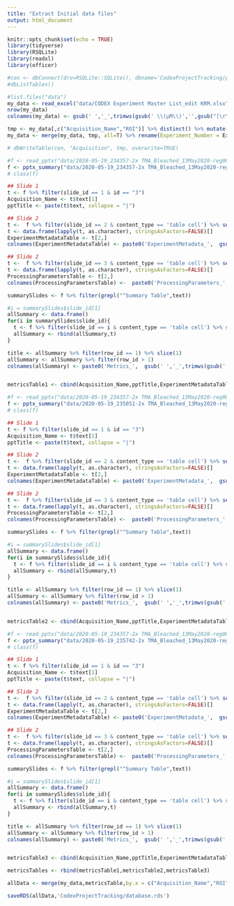 ```yaml
---
title: "Extract Initial data files"
output: html_document
---
```


```r
knitr::opts_chunk$set(echo = TRUE)
library(tidyverse)
library(RSQLite)
library(readxl)
library(officer)

#con <- dbConnect(drv=RSQLite::SQLite(), dbname='CodexProjectTracking/projectruns.sqlite')
#dbListTables() 
```



```r
#list.files("data")
my_data <- read_excel("data/CODEX Experiment Master List_edit KRM.xlsx")
nrow(my_data)
colnames(my_data) <- gsub(' ','_',trimws(gsub(' \\(µM\\)','',gsub("[\r\n]", "", gsub("[#\\/]",'',colnames(my_data))))))

tmp <- my_data[,c("Acquisition_Name","ROI")] %>% distinct() %>% mutate(id = row_number())
my_data <- merge(my_data, tmp, all=T) %>% rename(Experiment_Number = Experimentnumber)

# dbWriteTable(con, "Acquisition", tmp, overwrite=TRUE)
```


```r
#f <- read_pptx("data/2020-05-19_234357-2x TMA_Bleached_13May2020-reg001.pptx")
f <- pptx_summary("data/2020-05-19_234357-2x TMA_Bleached_13May2020-reg001.pptx")
# class(f)

## Slide 1
t <- f %>% filter(slide_id == 1 & id == "3")
Acquisition_Name <- t$text[1]
pptTitle <- paste(t$text, collapse = "|")

## Slide 2
t <-  f %>% filter(slide_id == 2 & content_type == 'table cell') %>% select(text,cell_id,row_id) %>% spread(cell_id,text) %>% filter(row_id > 1) %>% select(-row_id) %>% t() %>% as.data.frame()
t <- data.frame(lapply(t, as.character), stringsAsFactors=FALSE)[]
ExperimentMetadataTable <- t[2,]
colnames(ExperimentMetadataTable) <- paste0('ExperimentMetadata_',  gsub(' ','_',trimws(gsub(' \\(µM\\)','',gsub("[\r\n]", "", gsub("[#\\/]",'',t[1,]))))))

## Slide 2
t <-  f %>% filter(slide_id == 3 & content_type == 'table cell') %>% select(text,cell_id,row_id) %>% spread(cell_id,text) %>% filter(row_id > 1) %>% select(-row_id) %>% t() %>% as.data.frame()
t <- data.frame(lapply(t, as.character), stringsAsFactors=FALSE)[]
ProcessingParametersTable <- t[2,]
colnames(ProcessingParametersTable) <-  paste0('ProcessingParameters_',  gsub(' ','_',trimws(gsub(' \\(µM\\)','',gsub("[\r\n]", "", gsub("[#\\/]",'',t[1,]))))))

summarySlides <- f %>% filter(grepl("^Summary Table",text))

#i = summarySlides$slide_id[1]
allSummary <- data.frame()
for(i in summarySlides$slide_id){
  t <- f %>% filter(slide_id == i & content_type == 'table cell') %>% select(text,cell_id,row_id) %>% spread(cell_id,text) 
  allSummary <- rbind(allSummary,t)
}

title <- allSummary %>% filter(row_id == 1) %>% slice(1)
allSummary <- allSummary %>% filter(row_id > 1)
colnames(allSummary) <- paste0('Metrics_',  gsub(' ','_',trimws(gsub(' \\(µM\\)','',gsub("[\r\n]", "", gsub("[%#\\/]",'', title[1,]))))))


metricsTable1 <- cbind(Acquisition_Name,pptTitle,ExperimentMetadataTable,ProcessingParametersTable,allSummary)

```




```r
#f <- read_pptx("data/2020-05-19_234357-2x TMA_Bleached_13May2020-reg001.pptx")
f <- pptx_summary("data/2020-05-19_235051-2x TMA_Bleached_13May2020-reg002.pptx")
# class(f)

## Slide 1
t <- f %>% filter(slide_id == 1 & id == "3")
Acquisition_Name <- t$text[1]
pptTitle <- paste(t$text, collapse = "|")

## Slide 2
t <-  f %>% filter(slide_id == 2 & content_type == 'table cell') %>% select(text,cell_id,row_id) %>% spread(cell_id,text) %>% filter(row_id > 1) %>% select(-row_id) %>% t() %>% as.data.frame()
t <- data.frame(lapply(t, as.character), stringsAsFactors=FALSE)[]
ExperimentMetadataTable <- t[2,]
colnames(ExperimentMetadataTable) <- paste0('ExperimentMetadata_',  gsub(' ','_',trimws(gsub(' \\(µM\\)','',gsub("[\r\n]", "", gsub("[#\\/]",'',t[1,]))))))

## Slide 2
t <-  f %>% filter(slide_id == 3 & content_type == 'table cell') %>% select(text,cell_id,row_id) %>% spread(cell_id,text) %>% filter(row_id > 1) %>% select(-row_id) %>% t() %>% as.data.frame()
t <- data.frame(lapply(t, as.character), stringsAsFactors=FALSE)[]
ProcessingParametersTable <- t[2,]
colnames(ProcessingParametersTable) <-  paste0('ProcessingParameters_',  gsub(' ','_',trimws(gsub(' \\(µM\\)','',gsub("[\r\n]", "", gsub("[#\\/]",'',t[1,]))))))

summarySlides <- f %>% filter(grepl("^Summary Table",text))

#i = summarySlides$slide_id[1]
allSummary <- data.frame()
for(i in summarySlides$slide_id){
  t <- f %>% filter(slide_id == i & content_type == 'table cell') %>% select(text,cell_id,row_id) %>% spread(cell_id,text) 
  allSummary <- rbind(allSummary,t)
}

title <- allSummary %>% filter(row_id == 1) %>% slice(1)
allSummary <- allSummary %>% filter(row_id > 1)
colnames(allSummary) <- paste0('Metrics_',  gsub(' ','_',trimws(gsub(' \\(µM\\)','',gsub("[\r\n]", "", gsub("[%#\\/]",'', title[1,]))))))


metricsTable2 <- cbind(Acquisition_Name,pptTitle,ExperimentMetadataTable,ProcessingParametersTable,allSummary)

```




```r
#f <- read_pptx("data/2020-05-19_234357-2x TMA_Bleached_13May2020-reg001.pptx")
f <- pptx_summary("data/2020-05-19_235742-2x TMA_Bleached_13May2020-reg003.pptx")
# class(f)

## Slide 1
t <- f %>% filter(slide_id == 1 & id == "3")
Acquisition_Name <- t$text[1]
pptTitle <- paste(t$text, collapse = "|")

## Slide 2
t <-  f %>% filter(slide_id == 2 & content_type == 'table cell') %>% select(text,cell_id,row_id) %>% spread(cell_id,text) %>% filter(row_id > 1) %>% select(-row_id) %>% t() %>% as.data.frame()
t <- data.frame(lapply(t, as.character), stringsAsFactors=FALSE)[]
ExperimentMetadataTable <- t[2,]
colnames(ExperimentMetadataTable) <- paste0('ExperimentMetadata_',  gsub(' ','_',trimws(gsub(' \\(µM\\)','',gsub("[\r\n]", "", gsub("[#\\/]",'',t[1,]))))))

## Slide 2
t <-  f %>% filter(slide_id == 3 & content_type == 'table cell') %>% select(text,cell_id,row_id) %>% spread(cell_id,text) %>% filter(row_id > 1) %>% select(-row_id) %>% t() %>% as.data.frame()
t <- data.frame(lapply(t, as.character), stringsAsFactors=FALSE)[]
ProcessingParametersTable <- t[2,]
colnames(ProcessingParametersTable) <-  paste0('ProcessingParameters_',  gsub(' ','_',trimws(gsub(' \\(µM\\)','',gsub("[\r\n]", "", gsub("[#\\/]",'',t[1,]))))))

summarySlides <- f %>% filter(grepl("^Summary Table",text))

#i = summarySlides$slide_id[1]
allSummary <- data.frame()
for(i in summarySlides$slide_id){
  t <- f %>% filter(slide_id == i & content_type == 'table cell') %>% select(text,cell_id,row_id) %>% spread(cell_id,text) 
  allSummary <- rbind(allSummary,t)
}

title <- allSummary %>% filter(row_id == 1) %>% slice(1)
allSummary <- allSummary %>% filter(row_id > 1)
colnames(allSummary) <- paste0('Metrics_',  gsub(' ','_',trimws(gsub(' \\(µM\\)','',gsub("[\r\n]", "", gsub("[%#\\/]",'', title[1,]))))))


metricsTable3 <- cbind(Acquisition_Name,pptTitle,ExperimentMetadataTable,ProcessingParametersTable,allSummary)

```



```r
metricsTables <- rbind(metricsTable1,metricsTable2,metricsTable3)

allData <- merge(my_data,metricsTable,by.x = c("Acquisition_Name","ROI","Cycle","Channel"),by.y = c("Acquisition_Name","Metrics_Reg","Metrics_Cyc","Metrics_Ch"),all = T)

saveRDS(allData,'CodexProjectTracking/database.rds')
```







